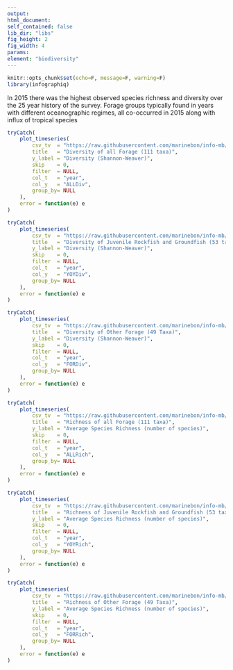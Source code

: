 ```yaml
---
output:
html_document:
self_contained: false
lib_dir: "libs"
fig_height: 2
fig_width: 4
params:
element: "biodiversity"
---
```


```r
knitr::opts_chunk$set(echo=F, message=F, warning=F)
library(infographiq)
```

<base target="_parent">
In 2015 there was the highest observed species richness and diversity over the 25 year history of the survey. Forage groups typically found in years with different oceanographic regimes, all co-occurred in 2015 along with influx of tropical species

```r
tryCatch(
    plot_timeseries(
        csv_tv  = "https://raw.githubusercontent.com/marinebon/info-mb/master/prep/data/fish/Fish_diversity_richness.csv",
        title   = "Diversity of all Forage (111 taxa)",
        y_label = "Diversity (Shannon-Weaver)",
        skip    = 0,
        filter  = NULL,
        col_t   = "year",
        col_y   = "ALLDiv",
        group_by= NULL
    ),
    error = function(e) e
)
```

```r
tryCatch(
    plot_timeseries(
        csv_tv  = "https://raw.githubusercontent.com/marinebon/info-mb/master/prep/data/fish/Fish_diversity_richness.csv",
        title   = "Diversity of Juvenile Rockfish and Groundfish (53 taxa)",
        y_label = "Diversity (Shannon-Weaver)",
        skip    = 0,
        filter  = NULL,
        col_t   = "year",
        col_y   = "YOYDiv",
        group_by= NULL
    ),
    error = function(e) e
)
```

```r
tryCatch(
    plot_timeseries(
        csv_tv  = "https://raw.githubusercontent.com/marinebon/info-mb/master/prep/data/fish/Fish_diversity_richness.csv",
        title   = "Diversity of Other Forage (49 Taxa)",
        y_label = "Diversity (Shannon-Weaver)",
        skip    = 0,
        filter  = NULL,
        col_t   = "year",
        col_y   = "FORDiv",
        group_by= NULL
    ),
    error = function(e) e
)
```

```r
tryCatch(
    plot_timeseries(
        csv_tv  = "https://raw.githubusercontent.com/marinebon/info-mb/master/prep/data/fish/Fish_diversity_richness.csv",
        title   = "Richness of all Forage (111 taxa)",
        y_label = "Average Species Richness (number of species)",
        skip    = 0,
        filter  = NULL,
        col_t   = "year",
        col_y   = "ALLRich",
        group_by= NULL
    ),
    error = function(e) e
)
```

```r
tryCatch(
    plot_timeseries(
        csv_tv  = "https://raw.githubusercontent.com/marinebon/info-mb/master/prep/data/fish/Fish_diversity_richness.csv",
        title   = "Richness of Juvenile Rockfish and Groundfish (53 taxa)",
        y_label = "Average Species Richness (number of species)",
        skip    = 0,
        filter  = NULL,
        col_t   = "year",
        col_y   = "YOYRich",
        group_by= NULL
    ),
    error = function(e) e
)
```

```r
tryCatch(
    plot_timeseries(
        csv_tv  = "https://raw.githubusercontent.com/marinebon/info-mb/master/prep/data/fish/Fish_diversity_richness.csv",
        title   = "Richness of Other Forage (49 Taxa)",
        y_label = "Average Species Richness (number of species)",
        skip    = 0,
        filter  = NULL,
        col_t   = "year",
        col_y   = "FORRich",
        group_by= NULL
    ),
    error = function(e) e
)
```
